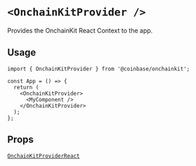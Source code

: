 # `<OnchainKitProvider />`

Provides the OnchainKit React Context to the app.

## Usage

```tsx [code]
import { OnchainKitProvider } from '@coinbase/onchainkit';

const App = () => {
  return (
    <OnchainKitProvider>
      <MyComponent />
    </OnchainKitProvider>
  );
};
```

## Props

[`OnchainKitProviderReact`](/types#onchainkitproviderreact)
